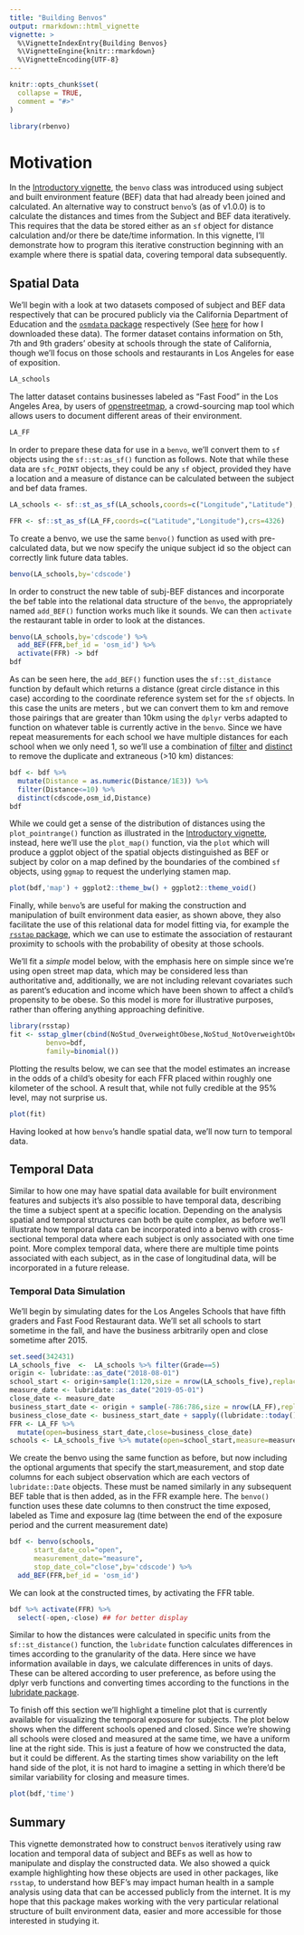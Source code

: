 ```yaml
---
title: "Building Benvos"
output: rmarkdown::html_vignette
vignette: >
  %\VignetteIndexEntry{Building Benvos}
  %\VignetteEngine{knitr::rmarkdown}
  %\VignetteEncoding{UTF-8}
---
```


```r
knitr::opts_chunk$set(
  collapse = TRUE,
  comment = "#>"
)
```

```r
library(rbenvo)
```

# Motivation

In the [Introductory vignette](https://apeterson91.github.io/rbenvo/articles/Introduction.html), the `benvo` class was introduced using subject and built environment feature (BEF) data that had already been joined and calculated. An alternative way to construct `benvo`'s (as of v1.0.0) is to calculate the distances and times from the Subject and BEF data iteratively. This requires that the data be stored either as an `sf` object for distance calculation and/or there be date/time information. In this vignette, I'll demonstrate how to program this iterative construction beginning with an example where there is spatial data, covering temporal data subsequently.

## Spatial Data


We'll begin with a look at two datasets composed of subject and BEF data respectively that can be procured publicly via the California Department of Education and the [`osmdata` package](https://github.com/ropensci/osmdata) respectively (See [here](https://github.com/apeterson91/rbenvo/blob/master/data-raw/CA.R) for how I downloaded these data).  The former dataset contains information on 5th, 7th and 9th graders' obesity at schools through the state of California, though we'll focus on those schools and restaurants in Los Angeles for ease of exposition.

```r
LA_schools
```
The latter dataset contains businesses labeled as "Fast Food" in the Los Angeles Area, by users of [openstreetmap](https://www.openstreetmap.org/), a crowd-sourcing map tool which allows users to document different areas of their environment. 

```r
LA_FF
```
In order to prepare these data for use in a `benvo`, we'll convert them to `sf` objects using the `sf::st:as_sf()` function as follows. Note that while these data are `sfc_POINT` objects, they could be any `sf` object, provided they have a location and a measure of distance can be calculated between the subject and bef data frames.

```r
LA_schools <- sf::st_as_sf(LA_schools,coords=c("Longitude","Latitude"),crs=4326)
```

```r
FFR <- sf::st_as_sf(LA_FF,coords=c("Latitude","Longitude"),crs=4326)
```

To create a benvo, we use the same `benvo()` function as used with pre-calculated data, but we now specify the unique subject id so the object can correctly link future data tables.
```r
benvo(LA_schools,by='cdscode')
```
In order to construct the new table of subj-BEF distances and incorporate the bef table into the relational data structure of the `benvo`, the appropriately named `add_BEF()` function works much like it sounds. We can then `activate` the restaurant table in order to look at the distances.

```r
benvo(LA_schools,by='cdscode') %>% 
  add_BEF(FFR,bef_id = 'osm_id') %>% 
  activate(FFR) -> bdf
bdf
```

As can be seen here, the `add_BEF()` function uses the `sf::st_distance`  function by default which returns a distance (great circle distance in this case) according to the coordinate reference system set for the `sf` objects. In this case the units are meters , but we can convert them to km and remove those pairings that are greater than 10km using the `dplyr` verbs adapted to function on whatever table is currently active in the `benvo`. Since we have repeat measurements for each school we have multiple distances for each school when we only need 1, so we'll use a combination of  [filter](https://dplyr.tidyverse.org/reference/filter.html)  and [distinct](https://dplyr.tidyverse.org/reference/distinct_all.html?q=distinct) to remove the duplicate and extraneous (>10 km) distances:

```r
bdf <- bdf %>% 
  mutate(Distance = as.numeric(Distance/1E3)) %>% 
  filter(Distance<=10) %>% 
  distinct(cdscode,osm_id,Distance)
bdf
```

While we could get a sense of the distribution of distances using the `plot_pointrange()` function as illustrated in the [Introductory vignette](https://apeterson91.github.io/rbenvo/articles/Introduction.html), instead, here we'll use the `plot_map()` function, via the `plot` which will produce a ggplot object of the spatial objects distinguished as BEF or subject by color on a map defined by the boundaries of the combined `sf` objects, using `ggmap` to request the underlying stamen map. 

```r
plot(bdf,'map') + ggplot2::theme_bw() + ggplot2::theme_void() 
```

Finally, while `benvo`'s are useful for making the construction and manipulation of built environment data easier, as shown above, they also facilitate the use of this relational data for model fitting via, for example the [`rsstap` package](http://apeterson91.github.io/rsstap), which we can use to estimate the association of restaurant proximity to schools with the probability of obesity at those schools.

We'll fit a *simple* model below, with the emphasis here on simple since we're using open street map data, which may be considered less than authoritative and, additionally, we are not including relevant covariates such as parent's education and income which have been shown to affect a child's propensity to be obese. So this model is more for illustrative purposes, rather than offering anything approaching definitive. 

```r
library(rsstap)
fit <- sstap_glmer(cbind(NoStud_OverweightObese,NoStud_NotOverweightObese) ~ Charter + Grade + sap(FFR)  + (1|cdscode),
         benvo=bdf,
         family=binomial())
```


Plotting the results below, we can see that the model estimates an increase in the odds of a child's obesity for each FFR placed within roughly one kilometer of the school. A result that, while not fully credible at the 95\% level, may not surprise us.
```r
plot(fit)
```


Having looked at how `benvo`'s handle spatial data, we'll now turn to temporal data.

## Temporal Data

Similar to how one may have spatial data available for built environment features and subjects it's also possible to have temporal data, describing the time a subject spent at a specific location. Depending on the analysis spatial and temporal structures can both be quite complex, as before we'll illustrate how temporal data can be incorporated into a benvo with cross-sectional temporal data where each subject is only associated with one time point. More complex temporal data, where there are multiple time points associated with each subject, as in the case of longitudinal data, will be incorporated in a future release.


### Temporal Data Simulation


We'll begin by simulating dates for the Los Angeles Schools that have fifth graders and Fast Food Restaurant data. We'll set all schools to start sometime in the fall, and have the business arbitrarily open and close sometime after 2015. 
```r
set.seed(342431)
LA_schools_five  <-  LA_schools %>% filter(Grade==5)
origin <- lubridate::as_date("2018-08-01")
school_start <- origin+sample(1:120,size = nrow(LA_schools_five),replace = TRUE)
measure_date <- lubridate::as_date("2019-05-01")
close_date <- measure_date
business_start_date <- origin + sample(-786:786,size = nrow(LA_FF),replace = TRUE)
business_close_date <- business_start_date + sapply((lubridate::today()-business_start_date),function(x) sample(1:x,1))
FFR <- LA_FF %>% 
  mutate(open=business_start_date,close=business_close_date)
schools <- LA_schools_five %>% mutate(open=school_start,measure=measure_date,close=close_date)
```


We create the benvo using the same function as before, but now including the optional arguments that specify the start,measurement, and stop date columns for each subject observation which are each vectors of `lubridate::Date` objects. These must be named similarly in any subsequent BEF table that is then added, as in the FFR example here. The `benvo()` function uses these date columns to then construct the time exposed, labeled as Time and exposure lag (time between the end of the exposure period and the current measurement date)
```r
bdf <- benvo(schools,
      start_date_col="open",
      measurement_date="measure",
      stop_date_col="close",by='cdscode') %>% 
  add_BEF(FFR,bef_id = 'osm_id')
```

We can look at the constructed times, by activating the FFR table. 
```r
bdf %>% activate(FFR) %>% 
  select(-open,-close) ## for better display
```
Similar to how the distances were calculated in specific units from the `sf::st_distance()` function, the ``lubridate`` function calculates differences in times according to the granularity of the data. Here since we have information available in days, we calculate differences in units of days. These can be altered according to user preference, as before using the dplyr verb functions and converting times according to the functions in the [lubridate package](https://lubridate.tidyverse.org/reference/lubridate-package.html).


To finish off this section we'll highlight a timeline plot that is currently available for visualizing the temporal exposure for subjects. The plot below shows when the different schools opened and closed. Since we're showing all schools were closed and measured at the same time, we have a uniform line at the right side. This is just a feature of how we constructed the data, but it could be different. As the starting times show variability on the left hand side of the plot, it is not hard to imagine a setting in which there'd be similar variability for closing and measure times.


```r
plot(bdf,'time')
```


## Summary

This vignette demonstrated how to construct `benvo`s iteratively using raw location and temporal data of subject and BEFs as well as how to manipulate and display the constructed data. We also showed a quick example highlighting how these objects are used in other packages, like `rsstap`, to understand how BEF's may impact human health in a sample analysis using data that can be accessed publicly from the internet. It is my hope that this package makes working with the very particular relational structure of built environment data, easier and more accessible for those interested in studying it.
